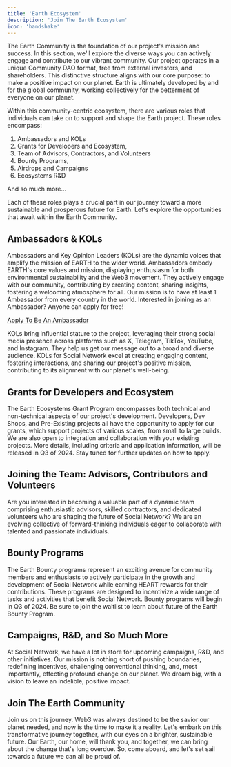 ```yaml
---
title: 'Earth Ecosystem'
description: 'Join The Earth Ecosystem'
icon: 'handshake'
---
```

The Earth Community is the foundation of our project's mission and success. In this section, we'll explore the diverse ways you can actively engage and contribute to our vibrant community. Our project operates in a unique Community DAO format, free from external investors, and shareholders. This distinctive structure aligns with our core purpose: to make a positive impact on our planet. Earth is ultimately developed by and for the global community, working collectively for the betterment of everyone on our planet.

Within this community-centric ecosystem, there are various roles that individuals can take on to support and shape the Earth project. These roles encompass:

1. Ambassadors and KOLs
2. Grants for Developers and Ecosystem,
3. Team of Advisors, Contractors, and Volunteers
4. Bounty Programs,
5. Airdrops and Campaigns
6. Ecosystems R&D

And so much more…

Each of these roles plays a crucial part in our journey toward a more sustainable and prosperous future for Earth. Let's explore the opportunities that await within the Earth Community.

## Ambassadors & KOLs

Ambassadors and Key Opinion Leaders (KOLs) are the dynamic voices that amplify the mission of EARTH to the wider world. Ambassadors embody EARTH's core values and mission, displaying enthusiasm for both environmental sustainability and the Web3 movement. They actively engage with our community, contributing by creating content, sharing insights, fostering a welcoming atmosphere for all. Our mission is to have at least 1 Ambassador from every country in the world. Interested in joining as an Ambassador? Anyone can apply for free! 

[Apply To Be An Ambassador](https://earthstaking.typeform.com/to/QqLb78BH)

KOLs bring influential stature to the project, leveraging their strong social media presence across platforms such as X, Telegram, TikTok, YouTube, and Instagram. They help us get our message out to a broad and diverse audience. KOLs for Social Network excel at creating engaging content, fostering interactions, and sharing our project's positive mission, contributing to its alignment with our planet's well-being.

## Grants for Developers and Ecosystem

The Earth Ecosystems Grant Program encompasses both technical and non-technical aspects of our project's development. Developers, Dev Shops, and Pre-Existing projects all have the opportunity to apply for our grants, which support projects of various scales, from small to large builds. We are also open to integration and collaboration with your existing projects. More details, including criteria and application information, will be released in Q3 of 2024. Stay tuned for further updates on how to apply.

## Joining the Team: Advisors, Contributors and Volunteers

Are you interested in becoming a valuable part of a dynamic team comprising enthusiastic advisors, skilled contractors, and dedicated volunteers who are shaping the future of Social Network? We are an evolving collective of forward-thinking individuals eager to collaborate with talented and passionate individuals. 

## Bounty Programs

The Earth Bounty programs represent an exciting avenue for community members and enthusiasts to actively participate in the growth and development of Social Network while earning HEART rewards for their contributions. These programs are designed to incentivize a wide range of tasks and activities that benefit Social Network. Bounty programs will begin in Q3 of 2024. Be sure to join the waitlist to learn about future of the Earth Bounty Program. 

## Campaigns, R&D, and So Much More

At Social Network, we have a lot in store for upcoming campaigns, R&D, and other initiatives. Our mission is nothing short of pushing boundaries, redefining incentives, challenging conventional thinking, and, most importantly, effecting profound change on our planet. We dream big, with a vision to leave an indelible, positive impact.


## Join The Earth Community 


Join us on this journey. Web3 was always destined to be the savior our planet needed, and now is the time to make it a reality. Let's embark on this transformative journey together, with our eyes on a brighter, sustainable future. Our Earth, our home, will thank you, and together, we can bring about the change that's long overdue. So, come aboard, and let's set sail towards a future we can all be proud of.
